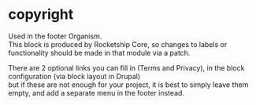 
# copyright

Used in the footer Organism. <br />
This block is produced by Rocketship Core, so changes to labels or functionality should be made in that module via a patch.

There are 2 optional links you can fill in (Terms and Privacy), in the block configuration (via block layout in Drupal) <br />
but if these are not enough for your project, it is best to simply leave them empty, and add a separate menu in the footer instead.
